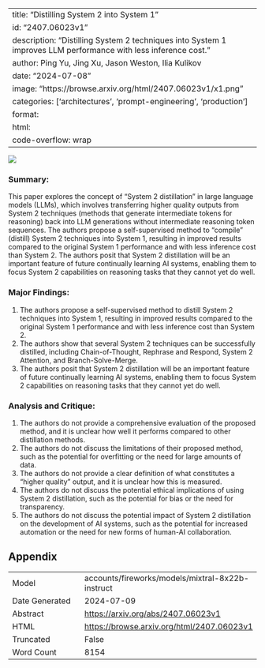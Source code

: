 
---
title: "Distilling System 2 into System 1"
id: "2407.06023v1"
description: "Distilling System 2 techniques into System 1 improves LLM performance with less inference cost."
author: Ping Yu, Jing Xu, Jason Weston, Ilia Kulikov
date: "2024-07-08"
image: "https://browse.arxiv.org/html/2407.06023v1/x1.png"
categories: ['architectures', 'prompt-engineering', 'production']
format:
  html:
    code-overflow: wrap
---

![](https://browse.arxiv.org/html/2407.06023v1/x1.png)

### Summary:

This paper explores the concept of "System 2 distillation" in large language models (LLMs), which involves transferring higher quality outputs from System 2 techniques (methods that generate intermediate tokens for reasoning) back into LLM generations without intermediate reasoning token sequences. The authors propose a self-supervised method to "compile" (distill) System 2 techniques into System 1, resulting in improved results compared to the original System 1 performance and with less inference cost than System 2. The authors posit that System 2 distillation will be an important feature of future continually learning AI systems, enabling them to focus System 2 capabilities on reasoning tasks that they cannot yet do well.

### Major Findings:

1. The authors propose a self-supervised method to distill System 2 techniques into System 1, resulting in improved results compared to the original System 1 performance and with less inference cost than System 2.
2. The authors show that several System 2 techniques can be successfully distilled, including Chain-of-Thought, Rephrase and Respond, System 2 Attention, and Branch-Solve-Merge.
3. The authors posit that System 2 distillation will be an important feature of future continually learning AI systems, enabling them to focus System 2 capabilities on reasoning tasks that they cannot yet do well.

### Analysis and Critique:

1. The authors do not provide a comprehensive evaluation of the proposed method, and it is unclear how well it performs compared to other distillation methods.
2. The authors do not discuss the limitations of their proposed method, such as the potential for overfitting or the need for large amounts of data.
3. The authors do not provide a clear definition of what constitutes a "higher quality" output, and it is unclear how this is measured.
4. The authors do not discuss the potential ethical implications of using System 2 distillation, such as the potential for bias or the need for transparency.
5. The authors do not discuss the potential impact of System 2 distillation on the development of AI systems, such as the potential for increased automation or the need for new forms of human-AI collaboration.

## Appendix

|          |          |
|----------|----------|
| Model     | accounts/fireworks/models/mixtral-8x22b-instruct       |
| Date Generated     | 2024-07-09       |
| Abstract | [https://arxiv.org/abs/2407.06023v1](https://arxiv.org/abs/2407.06023v1)        |
| HTML     | [https://browse.arxiv.org/html/2407.06023v1](https://browse.arxiv.org/html/2407.06023v1)       |
| Truncated       | False       |
| Word Count       | 8154       |